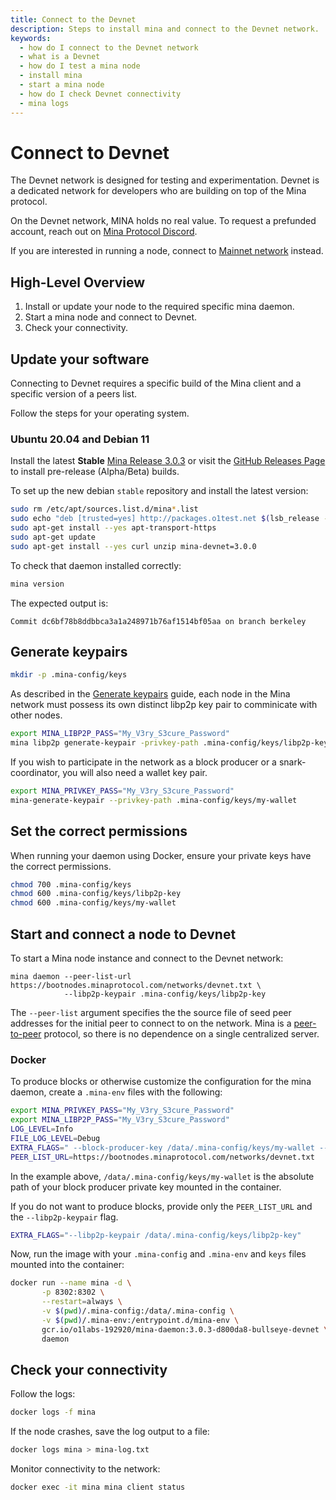 ```yaml
---
title: Connect to the Devnet
description: Steps to install mina and connect to the Devnet network.
keywords:
  - how do I connect to the Devnet network
  - what is a Devnet
  - how do I test a mina node
  - install mina
  - start a mina node
  - how do I check Devnet connectivity
  - mina logs
---
```


# Connect to Devnet

The Devnet network is designed for testing and experimentation. Devnet is a dedicated network for developers who are building on top of the Mina protocol.

On the Devnet network, MINA holds no real value. To request a prefunded account, reach out on [Mina Protocol Discord](https://discord.gg/minaprotocol).

If you are interested in running a node, connect to [Mainnet network](connecting-to-the-network) instead.

## High-Level Overview

1. Install or update your node to the required specific mina daemon.
1. Start a mina node and connect to Devnet.
1. Check your connectivity.

## Update your software

Connecting to Devnet requires a specific build of the Mina client and a specific version of a peers list.

Follow the steps for your operating system.

### Ubuntu 20.04 and Debian 11

Install the latest **Stable** [Mina Release 3.0.3](https://github.com/MinaProtocol/mina/releases/tag/3.0.3) or visit the [GitHub Releases Page](https://github.com/MinaProtocol/mina/releases) to install pre-release (Alpha/Beta) builds.

To set up the new debian `stable` repository and install the latest version:

```sh
sudo rm /etc/apt/sources.list.d/mina*.list
sudo echo "deb [trusted=yes] http://packages.o1test.net $(lsb_release -cs) devnet" | sudo tee /etc/apt/sources.list.d/mina-devnet.list
sudo apt-get install --yes apt-transport-https
sudo apt-get update
sudo apt-get install --yes curl unzip mina-devnet=3.0.0
```

To check that daemon installed correctly:

```sh
mina version
```

The expected output is:

```text
Commit dc6bf78b8ddbbca3a1a248971b76af1514bf05aa on branch berkeley
```

## Generate keypairs

```sh
mkdir -p .mina-config/keys
```

As described in the [Generate keypairs](/node-operators/generating-a-keypair) guide, each node in the Mina network must possess its own distinct libp2p key pair to comminicate with other nodes.

```sh
export MINA_LIBP2P_PASS="My_V3ry_S3cure_Password"
mina libp2p generate-keypair -privkey-path .mina-config/keys/libp2p-key
```

If you wish to participate in the network as a block producer or a snark-coordinator, you will also need a wallet key pair.

```sh
export MINA_PRIVKEY_PASS="My_V3ry_S3cure_Password"
mina-generate-keypair --privkey-path .mina-config/keys/my-wallet
```

## Set the correct permissions

When running your daemon using Docker, ensure your private keys have the correct permissions.

```sh
chmod 700 .mina-config/keys
chmod 600 .mina-config/keys/libp2p-key
chmod 600 .mina-config/keys/my-wallet
```

## Start and connect a node to Devnet

To start a Mina node instance and connect to the Devnet network:

```
mina daemon --peer-list-url https://bootnodes.minaprotocol.com/networks/devnet.txt \
            --libp2p-keypair .mina-config/keys/libp2p-key
```

The `--peer-list` argument specifies the the source file of seed peer addresses for the initial peer to connect to on the network. Mina is a [peer-to-peer](/glossary#peer-to-peer) protocol, so there is no dependence on a single centralized server.

### Docker

To produce blocks or otherwise customize the configuration for the mina daemon, create a `.mina-env` files with the following:

```sh
export MINA_PRIVKEY_PASS="My_V3ry_S3cure_Password"
export MINA_LIBP2P_PASS="My_V3ry_S3cure_Password"
LOG_LEVEL=Info
FILE_LOG_LEVEL=Debug
EXTRA_FLAGS=" --block-producer-key /data/.mina-config/keys/my-wallet --libp2p-keypair /data/.mina-config/keys/libp2p-key"
PEER_LIST_URL=https://bootnodes.minaprotocol.com/networks/devnet.txt
```

In the example above, `/data/.mina-config/keys/my-wallet` is the absolute path of your block producer private key mounted in the container.

If you do not want to produce blocks, provide only the `PEER_LIST_URL` and the `--libp2p-keypair` flag.
```sh
EXTRA_FLAGS="--libp2p-keypair /data/.mina-config/keys/libp2p-key"
```

Now, run the image with your `.mina-config` and `.mina-env` and `keys` files mounted into the container:

```sh
docker run --name mina -d \
       -p 8302:8302 \
       --restart=always \
       -v $(pwd)/.mina-config:/data/.mina-config \
       -v $(pwd)/.mina-env:/entrypoint.d/mina-env \
       gcr.io/o1labs-192920/mina-daemon:3.0.3-d800da8-bullseye-devnet \
       daemon
```

## Check your connectivity

Follow the logs:

```sh
docker logs -f mina
```

If the node crashes, save the log output to a file:

```sh
docker logs mina > mina-log.txt
```

Monitor connectivity to the network:

```sh
docker exec -it mina mina client status
```
